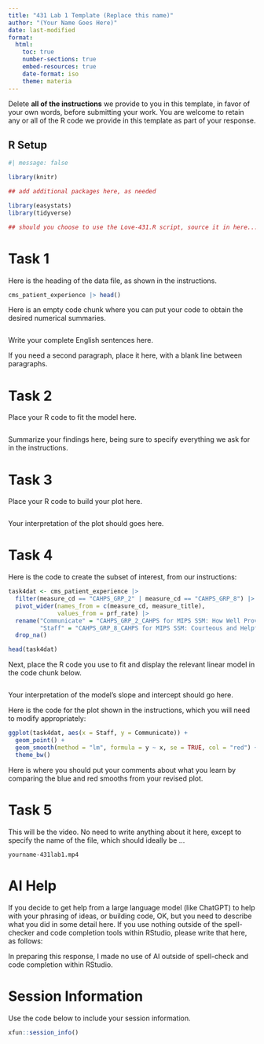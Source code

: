 ---
title: "431 Lab 1 Template (Replace this name)"
author: "(Your Name Goes Here)"
date: last-modified
format: 
  html:
    toc: true
    number-sections: true
    embed-resources: true
    date-format: iso
    theme: materia
---

:::{.callout-important}

Delete **all of the instructions** we provide to you in this template, in favor of your own words, before submitting your work. You are welcome to retain any or all of the R code we provide in this template as part of your response.

:::

## R Setup {.unnumbered}

```{r}
#| message: false

library(knitr)

## add additional packages here, as needed

library(easystats)
library(tidyverse)

## should you choose to use the Love-431.R script, source it in here...

```

# Task 1

Here is the heading of the data file, as shown in the instructions.

```{r}
cms_patient_experience |> head()
```

Here is an empty code chunk where you can put your code to obtain the desired numerical summaries.

```{r}

```


Write your complete English sentences here.

If you need a second paragraph, place it here, with a blank line between paragraphs.


# Task 2

Place your R code to fit the model here.

```{r}

```


Summarize your findings here, being sure to specify everything we ask for in the instructions.

# Task 3

Place your R code to build your plot here.

```{r}

```

Your interpretation of the plot should goes here.

# Task 4

Here is the code to create the subset of interest, from our instructions:

```{r}
task4dat <- cms_patient_experience |>
  filter(measure_cd == "CAHPS_GRP_2" | measure_cd == "CAHPS_GRP_8") |>
  pivot_wider(names_from = c(measure_cd, measure_title),
              values_from = prf_rate) |>
  rename("Communicate" = "CAHPS_GRP_2_CAHPS for MIPS SSM: How Well Providers Communicate",
         "Staff" = "CAHPS_GRP_8_CAHPS for MIPS SSM: Courteous and Helpful Office Staff") |>
  drop_na()

head(task4dat)
```



Next, place the R code you use to fit and display the relevant linear model in the code chunk below.

```{r}

```

Your interpretation of the model's slope and intercept should go here.

Here is the code for the plot shown in the instructions, which you will need to modify appropriately:

```{r}
ggplot(task4dat, aes(x = Staff, y = Communicate)) +
  geom_point() +
  geom_smooth(method = "lm", formula = y ~ x, se = TRUE, col = "red") +
  theme_bw()
```

Here is where you should put your comments about what you learn by comparing the blue and red smooths from your revised plot.

# Task 5

This will be the video. No need to write anything about it here, except to specify the name of the file, which should ideally be ...

`yourname-431lab1.mp4`

# AI Help

If you decide to get help from a large language model (like ChatGPT) to help with your phrasing of ideas, or building code, OK, but you need to describe what you did in some detail here. If you use nothing outside of the spell-checker and code completion tools within RStudio, please write that here, as follows:

In preparing this response, I made no use of AI outside of spell-check and code completion within RStudio.

# Session Information

Use the code below to include your session information.

```{r}
xfun::session_info()
```
